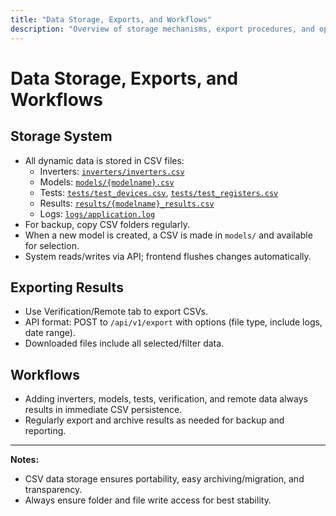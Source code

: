 ```yaml
---
title: "Data Storage, Exports, and Workflows"
description: "Overview of storage mechanisms, export procedures, and operational workflows"
---
```


# Data Storage, Exports, and Workflows

## Storage System

- All dynamic data is stored in CSV files:
    - Inverters: [`inverters/inverters.csv`](inverters/inverters.csv:1)
    - Models: [`models/{modelname}.csv`](models/)
    - Tests: [`tests/test_devices.csv`](tests/test_devices.csv:1), [`tests/test_registers.csv`](tests/test_registers.csv:1)
    - Results: [`results/{modelname}_results.csv`](results/)
    - Logs: [`logs/application.log`](logs/application.log:1)
- For backup, copy CSV folders regularly.
- When a new model is created, a CSV is made in `models/` and available for selection.
- System reads/writes via API; frontend flushes changes automatically.

## Exporting Results

- Use Verification/Remote tab to export CSVs.
- API format: POST to `/api/v1/export` with options (file type, include logs, date range).
- Downloaded files include all selected/filter data.

## Workflows

- Adding inverters, models, tests, verification, and remote data always results in immediate CSV persistence.
- Regularly export and archive results as needed for backup and reporting.

---

**Notes:**
- CSV data storage ensures portability, easy archiving/migration, and transparency.
- Always ensure folder and file write access for best stability.